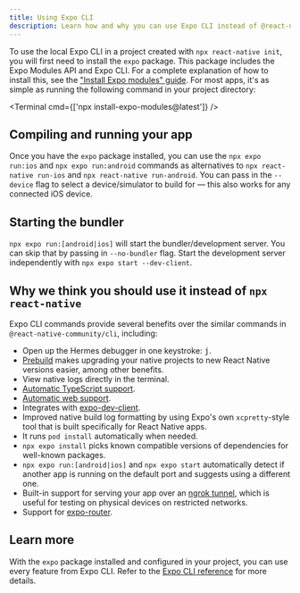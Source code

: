 ```yaml
---
title: Using Expo CLI
description: Learn how and why you can use Expo CLI instead of @react-native-community/cli in any React Native project.
---
```



To use the local Expo CLI in a project created with `npx react-native init`, you will first need to install the `expo` package. This package includes the Expo Modules API and Expo CLI. For a complete explanation of how to install this, see the ["Install Expo modules" guide](/bare/installing-expo-modules.md). For most apps, it's as simple as running the following command in your project directory:

<Terminal cmd={['npx install-expo-modules@latest']} />

## Compiling and running your app

Once you have the `expo` package installed, you can use the `npx expo run:ios` and `npx expo run:android` commands as alternatives to `npx react-native run-ios` and `npx react-native run-android`. You can pass in the `--device` flag to select a device/simulator to build for — this also works for any connected iOS device.

## Starting the bundler

`npx expo run:[android|ios]` will start the bundler/development server. You can skip that by passing in `--no-bundler` flag. Start the development server independently with `npx expo start --dev-client`.

## Why we think you should use it instead of `npx react-native`

Expo CLI commands provide several benefits over the similar commands in `@react-native-community/cli`, including:

- Open up the Hermes debugger in one keystroke: <kbd>j</kbd>.
- [Prebuild](/workflow/prebuild.mdx) makes upgrading your native projects to new React Native versions easier, among other benefits.
- View native logs directly in the terminal.
- [Automatic TypeScript support](/guides/typescript.mdx).
- [Automatic web support](/guides/customizing-metro.mdx/#adding-web-support-to-metro).
- Integrates with [expo-dev-client](/develop/development-builds/introduction.mdx).
- Improved native build log formatting by using Expo's own `xcpretty`-style tool that is built specifically for React Native apps.
- It runs `pod install` automatically when needed.
- `npx expo install` picks known compatible versions of dependencies for well-known packages.
- `npx expo run:[android|ios]` and `npx expo start` automatically detect if another app is running on the default port and suggests using a different one.
- Built-in support for serving your app over an [ngrok tunnel](/develop/development-builds/development-workflows.mdx/#tunnel-urls), which is useful for testing on physical devices on restricted networks.
- Support for [expo-router](https://expo.github.io/router/docs).

## Learn more

With the `expo` package installed and configured in your project, you can use every feature from Expo CLI. Refer to the [Expo CLI reference](/more/expo-cli.md) for more details.
